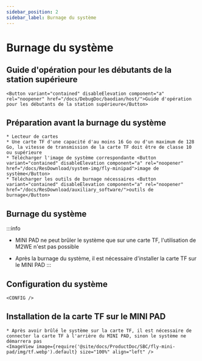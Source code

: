 ```yaml
---
sidebar_position: 2
sidebar_label: Burnage du système
---
```




# Burnage du système

## Guide d'opération pour les débutants de la station supérieure

    <Button variant="contained" disableElevation component="a" rel="noopener" href="/docs/DebugDoc/baodian/host/">Guide d'opération pour les débutants de la station supérieure</Button>

## Préparation avant la burnage du système

    * Lecteur de cartes
    * Une carte TF d'une capacité d'au moins 16 Go ou d'un maximum de 128 Go, la vitesse de transmission de la carte TF doit être de classe 10 ou supérieure
    * Télécharger l'image de système correspondante <Button variant="contained" disableElevation component="a" rel="noopener" href="/docs/ResDownload/system-img/fly-minipad">image de système</Button>
    * Télécharger les outils de burnage nécessaires <Button variant="contained" disableElevation component="a" rel="noopener" href="/docs/ResDownload/auxiliary_software/">outils de burnage</Button>

## Burnage du système

:::info
* MINI PAD ne peut brûler le système que sur une carte TF, l'utilisation de M2WE n'est pas possible
* Après la burnage du système, il est nécessaire d'installer la carte TF sur le MINI PAD
:::

    <TF />

            

## Configuration du système

    <CONFIG />


## Installation de la carte TF sur le MINI PAD

    * Après avoir brûlé le système sur la carte TF, il est nécessaire de connecter la carte TF à l'arrière du MINI PAD, sinon le système ne démarrera pas
    <ImageView image={require('@site/docs/ProductDoc/SBC/fly-mini-pad/img/tf.webp').default} size="100%" align="left" />
